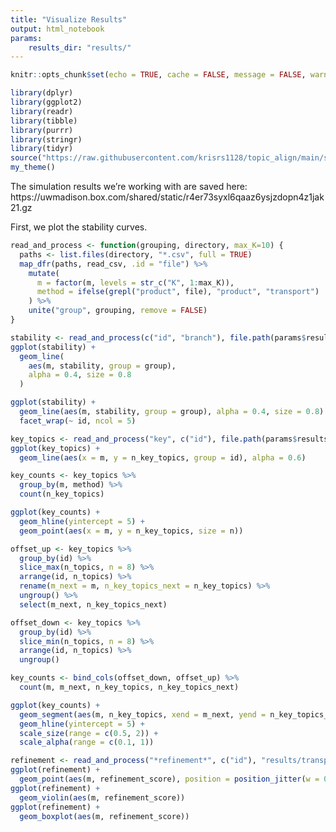 ```yaml
---
title: "Visualize Results"
output: html_notebook
params:
    results_dir: "results/"
---
```


```r
knitr::opts_chunk$set(echo = TRUE, cache = FALSE, message = FALSE, warning = FALSE, fig.width = 5, fig.height = 2)
```

```r
library(dplyr)
library(ggplot2)
library(readr)
library(tibble)
library(purrr)
library(stringr)
library(tidyr)
source("https://raw.githubusercontent.com/krisrs1128/topic_align/main/simulations/simulation_functions.R")
my_theme()
```

The simulation results we're working with are saved here: https://uwmadison.box.com/shared/static/r4er73syxl6qaaz6ysjzdopn4z1jak21.gz

First, we plot the stability curves.

```r
read_and_process <- function(grouping, directory, max_K=10) {
  paths <- list.files(directory, "*.csv", full = TRUE)
  map_dfr(paths, read_csv, .id = "file") %>%
    mutate(
      m = factor(m, levels = str_c("K", 1:max_K)),
      method = ifelse(grepl("product", file), "product", "transport")
    ) %>%
    unite("group", grouping, remove = FALSE)
}
```

```r
stability <- read_and_process(c("id", "branch"), file.path(params$results_dir, "lda"))
ggplot(stability) +
  geom_line(
    aes(m, stability, group = group),
    alpha = 0.4, size = 0.8
  )
```


```r
ggplot(stability) +
  geom_line(aes(m, stability, group = group), alpha = 0.4, size = 0.8) +
  facet_wrap(~ id, ncol = 5)
```


```r
key_topics <- read_and_process("key", c("id"), file.path(params$results_dir, "lda"))
ggplot(key_topics) +
  geom_line(aes(x = m, y = n_key_topics, group = id), alpha = 0.6)
```

```r
key_counts <- key_topics %>%
  group_by(m, method) %>%
  count(n_key_topics)

ggplot(key_counts) +
  geom_hline(yintercept = 5) +
  geom_point(aes(x = m, y = n_key_topics, size = n))
```

```r
offset_up <- key_topics %>%
  group_by(id) %>%
  slice_max(n_topics, n = 8) %>%
  arrange(id, n_topics) %>%
  rename(m_next = m, n_key_topics_next = n_key_topics) %>%
  ungroup() %>%
  select(m_next, n_key_topics_next)

offset_down <- key_topics %>%
  group_by(id) %>%
  slice_min(n_topics, n = 8) %>%
  arrange(id, n_topics) %>%
  ungroup()

key_counts <- bind_cols(offset_down, offset_up) %>%
  count(m, m_next, n_key_topics, n_key_topics_next)

ggplot(key_counts) +
  geom_segment(aes(m, n_key_topics, xend = m_next, yend = n_key_topics_next, size = n, alpha = n)) +
  geom_hline(yintercept = 5) +
  scale_size(range = c(0.5, 2)) +
  scale_alpha(range = c(0.1, 1))
```
```r
refinement <- read_and_process("*refinement*", c("id"), "results/transport_lda_results/")
ggplot(refinement) +
  geom_point(aes(m, refinement_score), position = position_jitter(w = 0.1))
ggplot(refinement) +
  geom_violin(aes(m, refinement_score))
ggplot(refinement) +
  geom_boxplot(aes(m, refinement_score))
```
